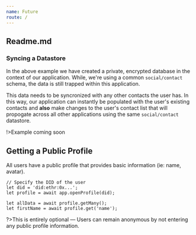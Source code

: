 ```yaml
---
name: Future
route: /
---
```


## Readme.md

### Syncing a Datastore

In the above example we have created a private, encrypted database in the context of our application. While, we're using a common `social/contact` schema, the data is still trapped within this application.

This data needs to be syncronized with any other contacts the user has. In this way, our application can instantly be populated with the user's existing contacts and **also** make changes to the user's contact list that will propogate across all other applications using the same `social/contact` datastore.

!>Example coming soon

## Getting a Public Profile

All users have a public profile that provides basic information (ie: name, avatar).

```
// Specify the DID of the user
let did = 'did:ethr:0x...';
let profile = await app.openProfile(did);

let allData = await profile.getMany();
let firstName = await profile.get('name');
```

?>This is entirely optional &mdash; Users can remain anonymous by not entering any public profile information.